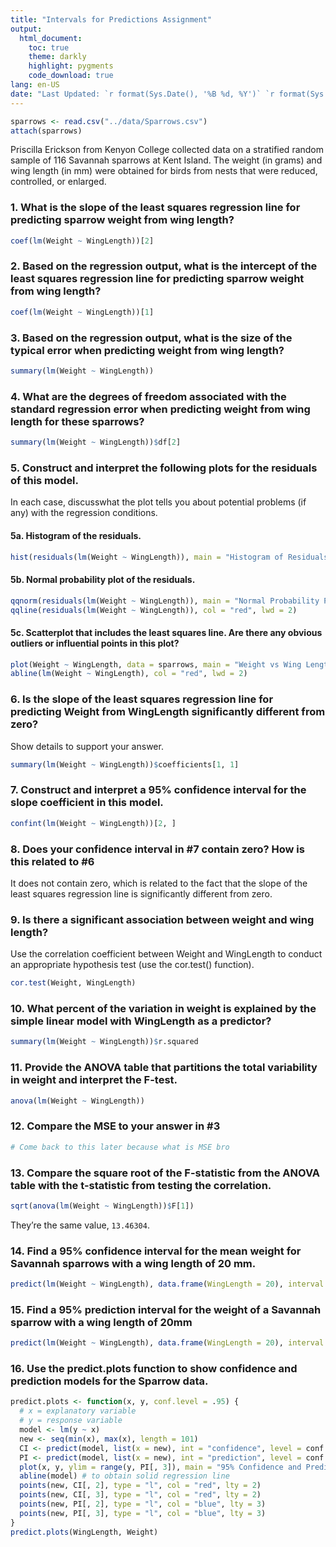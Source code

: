 ```yaml
---
title: "Intervals for Predictions Assignment"
output:
  html_document:
    toc: true
    theme: darkly
    highlight: pygments
    code_download: true
lang: en-US
date: "Last Updated: `r format(Sys.Date(), '%B %d, %Y')` `r format(Sys.time(), '%H:%M:%S')`"
---
```


```r
sparrows <- read.csv("../data/Sparrows.csv")
attach(sparrows)
```

Priscilla Erickson from Kenyon College collected data on a stratified random sample of 116 Savannah sparrows at Kent Island. The weight (in grams) and wing length (in mm) were obtained for birds from nests that were reduced, controlled, or enlarged.

### 1. What is the slope of the least squares regression line for predicting sparrow weight from wing length?
```r
coef(lm(Weight ~ WingLength))[2]
```

### 2. Based on the regression output, what is the intercept of the least squares regression line for predicting sparrow weight from wing length?
```r
coef(lm(Weight ~ WingLength))[1]
```

### 3. Based on the regression output, what is the size of the typical error when predicting weight from wing length?
```r
summary(lm(Weight ~ WingLength))
```

### 4. What are the degrees of freedom associated with the standard regression error when predicting weight from wing length for these sparrows?
```r
summary(lm(Weight ~ WingLength))$df[2]
```

### 5. Construct and interpret the following plots for the residuals of this model.
In each case, discusswhat the plot tells you about potential problems (if any) with the regression conditions.

#### 5a. Histogram of the residuals.
```r
hist(residuals(lm(Weight ~ WingLength)), main = "Histogram of Residuals", xlab = "Residuals", ylab = "Frequency", col = "lightblue")
```

#### 5b. Normal probability plot of the residuals.
```r
qqnorm(residuals(lm(Weight ~ WingLength)), main = "Normal Probability Plot of Residuals", xlab = "Theoretical Quantiles", ylab = "Sample Quantiles")
qqline(residuals(lm(Weight ~ WingLength)), col = "red", lwd = 2)
```

#### 5c. Scatterplot that includes the least squares line. Are there any obvious outliers or influential points in this plot?
```r
plot(Weight ~ WingLength, data = sparrows, main = "Weight vs Wing Length", xlab = "Wing Length (mm)", ylab = "Weight (g)")
abline(lm(Weight ~ WingLength), col = "red", lwd = 2)
```

### 6. Is the slope of the least squares regression line for predicting Weight from WingLength significantly different from zero? 
Show details to support your answer.
```r
summary(lm(Weight ~ WingLength))$coefficients[1, 1]
```

### 7. Construct and interpret a 95% confidence interval for the slope coefficient in this model.
```r
confint(lm(Weight ~ WingLength))[2, ]
```

### 8. Does your confidence interval in #7 contain zero? How is this related to #6

It does not contain zero, which is related to the fact that the slope of the least squares regression line is significantly different from zero.

### 9. Is there a significant association between weight and wing length? 
Use the correlation coefficient between Weight and WingLength to conduct an appropriate hypothesis test (use the cor.test() function).
```r
cor.test(Weight, WingLength)
```

### 10. What percent of the variation in weight is explained by the simple linear model with WingLength as a predictor?
```r
summary(lm(Weight ~ WingLength))$r.squared
```

### 11. Provide the ANOVA table that partitions the total variability in weight and interpret the F-test.
```r
anova(lm(Weight ~ WingLength))
```

### 12. Compare the MSE to your answer in #3
```r
# Come back to this later because what is MSE bro
```

### 13. Compare the square root of the F-statistic from the ANOVA table with the t-statistic from testing the correlation.
```r
sqrt(anova(lm(Weight ~ WingLength))$F[1])
```
They're the same value, `13.46304`.

### 14. Find a 95% confidence interval for the mean weight for Savannah sparrows with a wing length of 20 mm.
```r
predict(lm(Weight ~ WingLength), data.frame(WingLength = 20), interval = "confidence")
```

### 15. Find a 95% prediction interval for the weight of a Savannah sparrow with a wing length of 20mm
```r
predict(lm(Weight ~ WingLength), data.frame(WingLength = 20), interval = "prediction")
```

### 16. Use the predict.plots function to show confidence and prediction models for the Sparrow data.
```r
predict.plots <- function(x, y, conf.level = .95) {
  # x = explanatory variable
  # y = response variable
  model <- lm(y ~ x)
  new <- seq(min(x), max(x), length = 101)
  CI <- predict(model, list(x = new), int = "confidence", level = conf.level)
  PI <- predict(model, list(x = new), int = "prediction", level = conf.level)
  plot(x, y, ylim = range(y, PI[, 3]), main = "95% Confidence and Prediction Intervals", xlab = "WingLength", ylab = "Weight")
  abline(model) # to obtain solid regression line
  points(new, CI[, 2], type = "l", col = "red", lty = 2)
  points(new, CI[, 3], type = "l", col = "red", lty = 2)
  points(new, PI[, 2], type = "l", col = "blue", lty = 3)
  points(new, PI[, 3], type = "l", col = "blue", lty = 3)
}
predict.plots(WingLength, Weight)
```